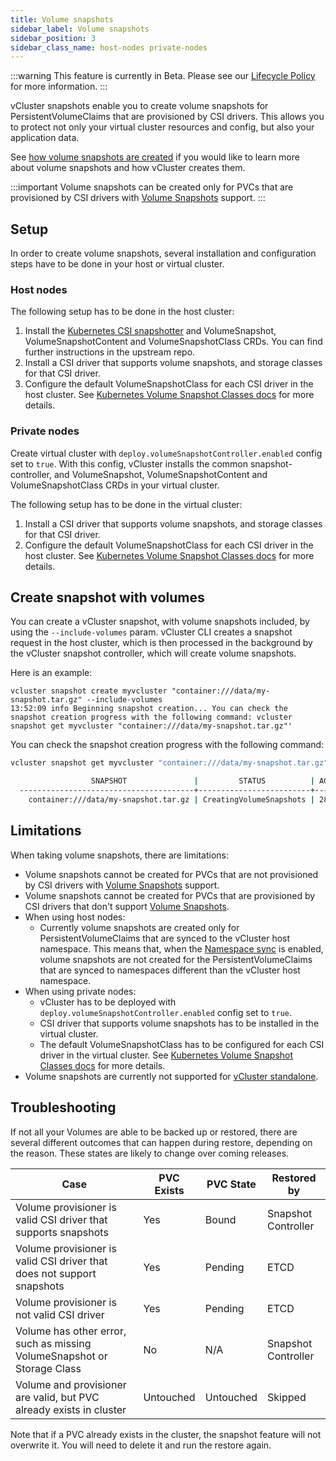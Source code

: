 ```yaml
---
title: Volume snapshots
sidebar_label: Volume snapshots
sidebar_position: 3
sidebar_class_name: host-nodes private-nodes
---
```



<TenancySupport hostNodes="true" privateNodes="true" />

:::warning
This feature is currently in Beta.
Please see our [Lifecycle Policy](../../deploy/upgrade/supported_versions#feature-versioning) for more information.
:::

vCluster snapshots enable you to create volume snapshots for PersistentVolumeClaims that are provisioned by CSI drivers. This allows you to protect not only your virtual cluster resources and config, but also your application data.

See [how volume snapshots are created](../../understand/volume-snapshots) if you would like to learn more about volume snapshots and how vCluster creates them.

:::important
Volume snapshots can be created only for PVCs that are provisioned by CSI drivers with [Volume Snapshots](https://kubernetes.io/docs/concepts/storage/volume-snapshots/) support.
:::

## Setup

In order to create volume snapshots, several installation and configuration steps have to be done in your host or virtual cluster.

### Host nodes

The following setup has to be done in the host cluster:
1. Install the [Kubernetes CSI snapshotter](https://github.com/kubernetes-csi/external-snapshotter) and VolumeSnapshot, VolumeSnapshotContent and VolumeSnapshotClass CRDs. You can find further instructions in the upstream repo.
2. Install a CSI driver that supports volume snapshots, and storage classes for that CSI driver.
3. Configure the default VolumeSnapshotClass for each CSI driver in the host cluster. See [Kubernetes Volume Snapshot Classes docs](https://kubernetes.io/docs/concepts/storage/volume-snapshot-classes/) for more details.

### Private nodes

Create virtual cluster with `deploy.volumeSnapshotController.enabled` config set to `true`. With this config, vCluster installs the common snapshot-controller, and VolumeSnapshot, VolumeSnapshotContent and VolumeSnapshotClass CRDs in your virtual cluster.

The following setup has to be done in the virtual cluster:
1. Install a CSI driver that supports volume snapshots, and storage classes for that CSI driver.
2. Configure the default VolumeSnapshotClass for each CSI driver in the host cluster. See [Kubernetes Volume Snapshot Classes docs](https://kubernetes.io/docs/concepts/storage/volume-snapshot-classes/) for more details.


## Create snapshot with volumes

You can create a vCluster snapshot, with volume snapshots included, by using the `--include-volumes` param. vCluster CLI creates a snapshot request in the host cluster, which is then processed in the background by the vCluster snapshot controller, which will create volume snapshots.

Here is an example:

```
vcluster snapshot create myvcluster "container:///data/my-snapshot.tar.gz" --include-volumes
13:52:09 info Beginning snapshot creation... You can check the snapshot creation progress with the following command: vcluster snapshot get myvcluster "container:///data/my-snapshot.tar.gz"'
```

You can check the snapshot creation progress with the following command:

```bash
vcluster snapshot get myvcluster "container:///data/my-snapshot.tar.gz"

                  SNAPSHOT               |         STATUS          | AGE
  ---------------------------------------+-------------------------+------
    container:///data/my-snapshot.tar.gz | CreatingVolumeSnapshots | 28s

```

## Limitations

When taking volume snapshots, there are limitations:
- Volume snapshots cannot be created for PVCs that are not provisioned by CSI drivers with [Volume Snapshots](https://kubernetes.io/docs/concepts/storage/volume-snapshots/) support.
- Volume snapshots cannot be created for PVCs that are provisioned by CSI drivers that don't support [Volume Snapshots](https://kubernetes.io/docs/concepts/storage/volume-snapshots/).
- When using host nodes:
  - Currently volume snapshots are created only for PersistentVolumeClaims that are synced to the vCluster host namespace. This means that, when the [Namespace sync](../../configure/vcluster-yaml/sync/to-host/advanced/namespaces) is enabled, volume snapshots are not created for the PersistentVolumeClaims that are synced to namespaces different than the vCluster host namespace.
- When using private nodes:
  - vCluster has to be deployed with `deploy.volumeSnapshotController.enabled` config set to `true`.
  - CSI driver that supports volume snapshots has to be installed in the virtual cluster.
  - The default VolumeSnapshotClass has to be configured for each CSI driver in the virtual cluster. See [Kubernetes Volume Snapshot Classes docs](https://kubernetes.io/docs/concepts/storage/volume-snapshot-classes/) for more details.
- Volume snapshots are currently not supported for [vCluster standalone](../../deploy/control-plane/binary/).


## Troubleshooting

If not all your Volumes are able to be backed up or restored, there are several different outcomes that can happen during restore, depending on the reason. These states are likely to change over coming releases.

| Case                                                                    | PVC Exists | PVC State | Restored by         |
|-------------------------------------------------------------------------|------------|-----------|---------------------|
| Volume provisioner is valid CSI driver that supports snapshots          | Yes        | Bound     | Snapshot Controller |
| Volume provisioner is valid CSI driver that does not support snapshots  | Yes        | Pending   | ETCD                |
| Volume provisioner is not valid CSI driver                              | Yes        | Pending   | ETCD                |
| Volume has other error, such as missing VolumeSnapshot or Storage Class | No         | N/A       | Snapshot Controller |
| Volume and provisioner are valid, but PVC already exists in cluster     | Untouched  | Untouched | Skipped             |

Note that if a PVC already exists in the cluster, the snapshot feature will not overwrite it. You will need to delete it and run the restore again. 
